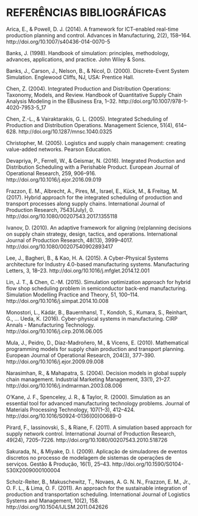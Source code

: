 # REFERÊNCIAS BIBLIOGRÁFICAS {-}

Arica, E., & Powell, D. J. (2014). A framework for ICT-enabled real-time production planning and control. Advances in Manufacturing, 2(2), 158–164. http://doi.org/10.1007/s40436-014-0070-5

Banks, J. (1998). Handbook of simulation: principles, methodology, advances, applications, and practice. John Wiley & Sons.

Banks, J., Carson, J., Nelson, B., & Nicol, D. (2000). Discrete-Event System Simulation. Englewood Cliffs, NJ, USA: Prentice Hall.

Chen, Z. (2004). Integrated Production and Distribution Operations: Taxonomy, Models, and Review. Handbook of Quantitative Supply Chain Analysis Modeling in the EBusiness Era, 1–32. http://doi.org/10.1007/978-1-4020-7953-5_17

Chen, Z.-L., & Vairaktarakis, G. L. (2005). Integrated Scheduling of Production and Distribution Operations. Management Science, 51(4), 614–628. http://doi.org/10.1287/mnsc.1040.0325

Christopher, M. (2005). Logistics and supply chain management: creating value-added networks. Pearson Education.

Devapriya, P., Ferrell, W., & Geismar, N. (2016). Integrated Production and Distribution Scheduling with a Perishable Product. European Journal of Operational Research, 259, 906–916. http://doi.org/10.1016/j.ejor.2016.09.019

Frazzon, E. M., Albrecht, A., Pires, M., Israel, E., Kück, M., & Freitag, M. (2017). Hybrid approach for the integrated scheduling of production and transport processes along supply chains. International Journal of Production Research, 7543(July), 0. http://doi.org/10.1080/00207543.2017.1355118

Ivanov, D. (2010). An adaptive framework for aligning (re)planning decisions on supply chain strategy, design, tactics, and operations. International Journal of Production Research, 48(13), 3999–4017. http://doi.org/10.1080/00207540902893417

Lee, J., Bagheri, B., & Kao, H. A. (2015). A Cyber-Physical Systems architecture for Industry 4.0-based manufacturing systems. Manufacturing Letters, 3, 18–23. http://doi.org/10.1016/j.mfglet.2014.12.001

Lin, J. T., & Chen, C.-M. (2015). Simulation optimization approach for hybrid flow shop scheduling problem in semiconductor back-end manufacturing. Simulation Modelling Practice and Theory, 51, 100–114. http://doi.org/10.1016/j.simpat.2014.10.008

Monostori, L., Kádár, B., Bauernhansl, T., Kondoh, S., Kumara, S., Reinhart, G., … Ueda, K. (2016). Cyber-physical systems in manufacturing. CIRP Annals - Manufacturing Technology. http://doi.org/10.1016/j.cirp.2016.06.005

Mula, J., Peidro, D., Díaz-Madroñero, M., & Vicens, E. (2010). Mathematical programming models for supply chain production and transport planning. European Journal of Operational Research, 204(3), 377–390. http://doi.org/10.1016/j.ejor.2009.09.008

Narasimhan, R., & Mahapatra, S. (2004). Decision models in global supply chain management. Industrial Marketing Management, 33(1), 21–27. http://doi.org/10.1016/j.indmarman.2003.08.006

O’Kane, J. F., Spenceley, J. R., & Taylor, R. (2000). Simulation as an essential tool for advanced manufacturing technology problems. Journal of Materials Processing Technology, 107(1–3), 412–424. http://doi.org/10.1016/S0924-0136(00)00689-0

Pirard, F., Iassinovski, S., & Riane, F. (2011). A simulation based approach for supply network control. International Journal of Production Research, 49(24), 7205–7226. http://doi.org/10.1080/00207543.2010.518726

Sakurada, N., & Miyake, D. I. (2009). Aplicação de simuladores de eventos discretos no processo de modelagem de sistemas de operações de serviços. Gestão & Produção, 16(1), 25–43. http://doi.org/10.1590/S0104-530X2009000100004

Scholz-Reiter, B., Makuschewitz, T., Novaes, A. G. N. N., Frazzon, E. M., <suffix>Jr.</suffix>, O. F. L., & Lima, O. F. (2011). An approach for the sustainable integration of production and transportation scheduling. International Journal of Logistics Systems and Management, 10(2), 158. http://doi.org/10.1504/IJLSM.2011.042626

